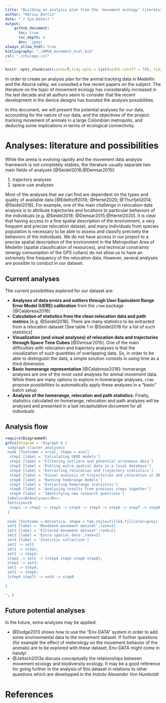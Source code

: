 ```yaml
---
title: "Building an analysis plan from the 'movement ecology' literature"
author: "Marius Bottin"
date: "`r Sys.Date()`"
output: 
    github_document:
      toc: true
      toc_depth: 4
      dev: 'jpeg'
always_allow_html: true
bibliography: "./AMVA_movement_ecol.bib"
csl: "./chicago.csl"
---
```


```r
knitr::opts_chunk$set(cache=T,tidy.opts = list(width.cutoff = 70), tidy = TRUE, fig.path="Fig/plan",echo=T)
```


In order to create an analysis plan for the animal tracking data in Medellin and the Aburrá valley, we consulted a few recent papers on the subject.
The literature on the topic of movement ecology has considerably increased in the last decade and all authors seem to consider that the recent development in the device designs has boosted the analysis possibilities.

In this document, we will present the potential analyses for our data, accounting for the nature of our data, and the objectives of the project: tracking movement of animals in a large Colombian metropolis, and deducing some implications in terms of ecological connectivity.

# Analyses: literature and possibilities

While the arena is evolving rapidly and the movement data analysis framework is not completely stables, the literature usually separate two main fields of analyses [@Seidel2018;@Demsar2015]:

1. trajectory analyses
1. space-use analyses

Most of the analyses that we can find are dependent on the types and quality of available data [@Edelhoff2016; @Hertel2020; @Thurfjell2014; @Seidel2018].
For example, one of the main challenge in relocation data analysis is to attribute trajectories and locations to particular behaviors of the individuals [e.g. @Seidel2018; @Demsar2015;@Hertel2020].
It is clear that having access to a fine spatial description of the environment, a very frequent and precise relocation dataset, and many individuals from species population is necessary to be able to assess and classify precisely the behaviors of the individuals.
We do not have access in our project to a precise spatial description of the environment in the Metropolitan Area of Medellin (spatial classification of resources), and technical constraints (energy consumption of the GPS collars) do not allow us to have an extremely fine frequency of the relocation data.
However, several analyses are possible to conduct in our dataset.

## Current analyses
The current possibilities explored for our dataset are:

* **Analyses of data errors and outliers through User Equivalent Range Error Model (UERE) calibration** from the `ctmm` package [@Calabrese2016]
* **Calculation of statistics from the clean relocation data and path metrics** [e.g. @Seidel2018]. There are many statistics to be extracted from a relocation dataset [See table 1 in @Seidel2018 for a list of such statistics]
* **Visualization (and visual analyses) of relocation data and trajectories through Space Time Cubes** [@Demsar2015]. One of the main difficulties with relocation and trajectory analyses is that the visualization of such quantities of overlapping data. So, in order to be able to distinguish the data, a simple solution consists in using time as a third dimension.
* **Basic homerange representation** [@Calabrese2016]: homerange analyses are one of the most used analyses for animal movement data. While there are many options to explore in homerange analyses, `ctmm` propose possibilities to automatically apply these analyses in a "basic" batch setup
* **Analysis of the homerange, relocation and path statistics**: Finally, statistics calculated on homerange, relocation and path analyses will be analysed and presented in a last recapitulative document for all individuals


## Analysis flow

```r
require(DiagrammeR)
grViz(diagram = "digraph G {
 subgraph cluster_analyses{
 node [fontname = arial, shape = oval]
  step1 [label = 'Calculating UERE models']
  step2 [label = 'Filtering outliers and potential erroneous data']
  step3 [label = 'Putting extra spatial data in a local database']
  step4 [label = 'Extracting relocation and trajectory statistics']
  step5 [label = 'Visual analysis of trajectories and relocation in 3D Space Time Cubes']
  step6 [label = 'Running homerange models']
  step7 [label = 'Extracting homerange statistics']
  step8 [label = 'Analysing results from previous steps together']
  step9 [label = 'Identifying new research questions']
 label=<<B>Analyses</B>>;
 fontsize=19
  step1 -> step2 -> step3 -> step4 -> step5 -> step6 -> step7 -> step8 -> step9;
 }
 
 node [fontname = Helvetica, shape = tab,style=filled,fillcolor=grey]
 set1 [label = 'Movebank movement dataset',rank=1]
 set2 [label = 'Filtered movement dataset',rank=2]
 set3 [label = 'Extra spatial data',rank=3]
 set4 [label = 'Statistic collection']
 set1 -> set2
 set1 -> step1;
 set1 -> step2;
 step2 -> set2 -> {step4 step5 step6 step8};
 step3 -> set3;
 set3 -> step4;
 set3 -> step5;
 {step4 step7} -> set4 -> step8
 
}

", )
```

## Future potential analyses
In the future, extra-analyses may be applied:

* @Dodge2013 shows how to use the "Env-DATA" system in order to add some environmental data to the movement dataset. If further questions (for example the effect of meterology on the movement behavior of the animals) are to be explored with these dataset, Env-DATA might come in handy!
* @Jeltsch2013a discuss conceptually the relationships between movement ecology and biodiversity ecology. It may be a good reference for going further in the analysis of this dataset in relations to other questions which are developped in the *Instuto Alexander Von Humboldt*









# References